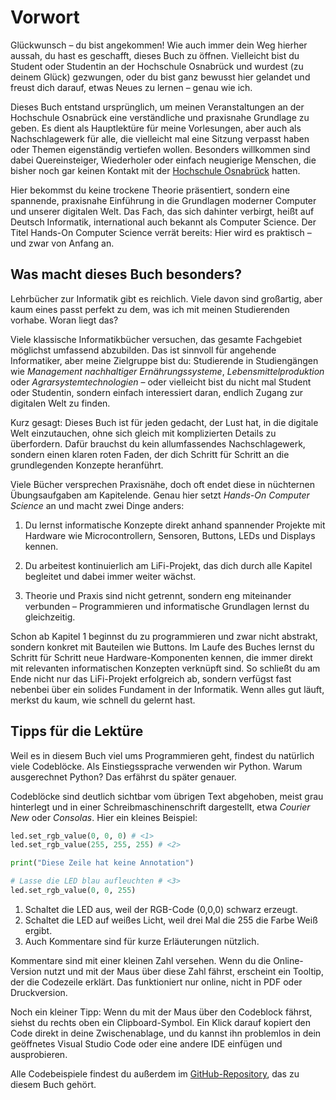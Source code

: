 # Vorwort {.unnumbered}

Glückwunsch – du bist angekommen! Wie auch immer dein Weg hierher aussah, du hast es geschafft, dieses Buch zu öffnen. Vielleicht bist du Student oder Studentin an der Hochschule Osnabrück und wurdest (zu deinem Glück) gezwungen, oder du bist ganz bewusst hier gelandet und freust dich darauf, etwas Neues zu lernen – genau wie ich.

Dieses Buch entstand ursprünglich, um meinen Veranstaltungen an der Hochschule Osnabrück eine verständliche und praxisnahe Grundlage zu geben. Es dient als Hauptlektüre für meine Vorlesungen, aber auch als Nachschlagewerk für alle, die vielleicht mal eine Sitzung verpasst haben oder Themen eigenständig vertiefen wollen. Besonders willkommen sind dabei Quereinsteiger, Wiederholer oder einfach neugierige Menschen, die bisher noch gar keinen Kontakt mit der [Hochschule Osnabrück](https://hs-osnabrueck.de/ "Link zur offiziellem Webseite der Hochschule Osnabrück") hatten.

Hier bekommst du keine trockene Theorie präsentiert, sondern eine spannende, praxisnahe Einführung in die Grundlagen moderner Computer und unserer digitalen Welt. Das Fach, das sich dahinter verbirgt, heißt auf Deutsch Informatik, international auch bekannt als Computer Science. Der Titel Hands-On Computer Science verrät bereits: Hier wird es praktisch – und zwar von Anfang an.

## Was macht dieses Buch besonders?

Lehrbücher zur Informatik gibt es reichlich. Viele davon sind großartig, aber kaum eines passt perfekt zu dem, was ich mit meinen Studierenden vorhabe. Woran liegt das?

Viele klassische Informatikbücher versuchen, das gesamte Fachgebiet möglichst umfassend abzubilden. Das ist sinnvoll für angehende Informatiker, aber meine Zielgruppe bist du: Studierende in Studiengängen wie *Management nachhaltiger Ernährungssysteme*, *Lebensmittelproduktion* oder *Agrarsystemtechnologien* – oder vielleicht bist du nicht mal Student oder Studentin, sondern einfach interessiert daran, endlich Zugang zur digitalen Welt zu finden.

Kurz gesagt: Dieses Buch ist für jeden gedacht, der Lust hat, in die digitale Welt einzutauchen, ohne sich gleich mit komplizierten Details zu überfordern. Dafür brauchst du kein allumfassendes Nachschlagewerk, sondern einen klaren roten Faden, der dich Schritt für Schritt an die grundlegenden Konzepte heranführt.

Viele Bücher versprechen Praxisnähe, doch oft endet diese in nüchternen Übungsaufgaben am Kapitelende. Genau hier setzt *Hands-On Computer Science* an und macht zwei Dinge anders:

1. Du lernst informatische Konzepte direkt anhand spannender Projekte mit Hardware wie Microcontrollern, Sensoren, Buttons, LEDs und Displays kennen.

2. Du arbeitest kontinuierlich am LiFi-Projekt, das dich durch alle Kapitel begleitet und dabei immer weiter wächst.

3. Theorie und Praxis sind nicht getrennt, sondern eng miteinander verbunden – Programmieren und informatische Grundlagen lernst du gleichzeitig.

Schon ab Kapitel 1 beginnst du zu programmieren und zwar nicht abstrakt, sondern konkret mit Bauteilen wie Buttons. Im Laufe des Buches lernst du Schritt für Schritt neue Hardware-Komponenten kennen, die immer direkt mit relevanten informatischen Konzepten verknüpft sind. So schließt du am Ende nicht nur das LiFi-Projekt erfolgreich ab, sondern verfügst fast nebenbei über ein solides Fundament in der Informatik. Wenn alles gut läuft, merkst du kaum, wie schnell du gelernt hast.

## Tipps für die Lektüre

Weil es in diesem Buch viel ums Programmieren geht, findest du natürlich viele Codeblöcke. Als Einstiegssprache verwenden wir Python. Warum ausgerechnet Python? Das erfährst du später genauer.

Codeblöcke sind deutlich sichtbar vom übrigen Text abgehoben, meist grau hinterlegt und in einer Schreibmaschinenschrift dargestellt, etwa *Courier New* oder *Consolas*. Hier ein kleines Beispiel:

```python
led.set_rgb_value(0, 0, 0) # <1>
led.set_rgb_value(255, 255, 255) # <2>

print("Diese Zeile hat keine Annotation")

# Lasse die LED blau aufleuchten # <3>
led.set_rgb_value(0, 0, 255)
```
1. Schaltet die LED aus, weil der RGB-Code (0,0,0) schwarz erzeugt.
2. Schaltet die LED auf weißes Licht, weil drei Mal die 255 die Farbe Weiß ergibt.
3. Auch Kommentare sind für kurze Erläuterungen nützlich.

Kommentare sind mit einer kleinen Zahl versehen. Wenn du die Online-Version nutzt und mit der Maus über diese Zahl fährst, erscheint ein Tooltip, der die Codezeile erklärt. Das funktioniert nur online, nicht in PDF oder Druckversion.

Noch ein kleiner Tipp: Wenn du mit der Maus über den Codeblock fährst, siehst du rechts oben ein Clipboard-Symbol. Ein Klick darauf kopiert den Code direkt in deine Zwischenablage, und du kannst ihn problemlos in dein geöffnetes Visual Studio Code oder eine andere IDE einfügen und ausprobieren.

Alle Codebeispiele findest du außerdem im [GitHub-Repository](https://github.com/winf-hsos/lifi-project "Link zum GitHub-Repository mit den Codebeispielen"), das zu diesem Buch gehört.